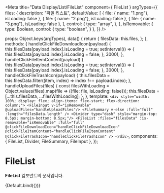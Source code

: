 
<Meta
  title="Data Display/List/FileList"
  component={ FileList }
  argTypes={{
    files: {
      description: "파일 리스트",
      defaultValue: [
        {
          file: { name: "1.png"}, isLoading: false
        },
        {
          file: { name: "2.png"}, isLoading: false
        },
        {
          file: { name: "3.png"}, isLoading: false
        },
      ],
      control: {
        type: "array",
      },
    },
    isRemovable: {
      type: Boolean,
      control: {
        type: "boolean",
      }
    },
  }}
/>

  props: Object.keys(argTypes),
  data() {
    return {
      filesData: this.files,
    };
  },
  methods: {
    handleClickFileDownloadIcon(payload) {
        this.filesData[payload.index].isLoading = true;
        setInterval(() => {
            this.filesData[payload.index].isLoading = false;
        }, 3000);
    },
    handleClickFileItemContent(payload) {
        this.filesData[payload.index].isLoading = true;
        setInterval(() => {
          this.filesData[payload.index].isLoading = false;
        }, 3000);
    },
    handleClickFileTrashIcon(payload) {
        this.filesData = this.filesData.filter((item, index) => index !== payload.index);
    },
    handleUploadFiles(files) {
      const filesWithLoading = Object.values(files).map(file => ({file: file, isLoading: false}));
      this.filesData = [...this.filesData, ...filesWithLoading];
    },
  },
  template: `<div style="width: 100%; display: flex; align-items: flex-start; flex-direction: column;">
                 <FileInput v-if="isRemovable" @uploadFiles="handleUploadFiles"/>
                 <FileSummary v-else :full="full" :length="filesData.length" />
                 <Divider type="dash" style="margin-top: 8.5px; margin-bottom: 8.5px;"/>
                 <FileList :files="filesData"
                    :is-removable="isRemovable"
                    :full="full"
                    @clickFileDownloadIcon="handleClickFileDownloadIcon"
                    @clickFileItemContent="handleClickFileItemContent"
                    @clickFileTrashIcon="handleClickFileTrashIcon"
                 />
             </div>`,
   components: { FileList, Divider, FileSummary, FileInput },
});

# FileList

**FileList** 컴포넌트의 문서입니다.

<Story name="Default" height="100px">
  {Default.bind({})}
</Story>

<ArgsTable story="Default" />


